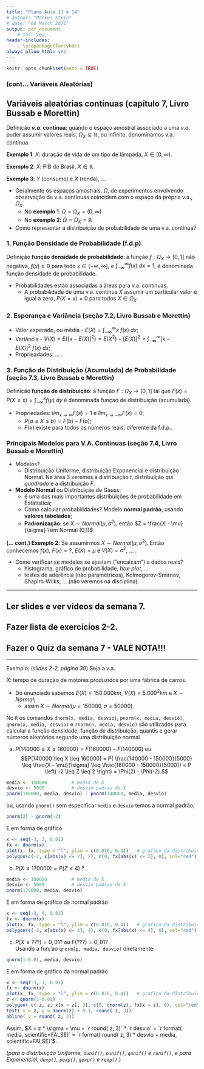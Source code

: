 ```yaml
---
title: "Plano Aula 13 e 14"
# author: "Markus Stein"
# date: "08 March 2021"
output: pdf_document
    # toc: yes
header-includes:
    - \usepackage{fancyhdr}
always_allow_html: yes
---
```

\addtolength{\headheight}{1.0cm}
\pagestyle{fancyplain} 
\lhead{\includegraphics[height=1.5cm]{logoIME.png}}
\rhead{\includegraphics[height=1.5cm]{logoEAD.png}}
\chead{UNIVERSIDADE FEDERAL DO RIO GRANDE DO SUL \\
INSTITUTO DE MATEMÁTICA E ESTATÍSTICA \\
DEPARTAMENTO DE ESTATÍSTICA \\
\vspace{0.3cm}
MAT02219 - Probabilidade e Estatística - 2020/2
}
\renewcommand{\headrulewidth}{0pt} 


```r
knitr::opts_chunk$set(echo = TRUE)
```

### (cont... Variáveis Aleatórias)
## Variáveis aleatórias contínuas (capítulo 7, Livro Bussab e Morettin)
Definição **$v.a.$ contínua**: quando o espaço amostral associado a uma $v.a.$ puder assumir valores reais, $\Omega_X \subseteq \mathbb{R}$, ou infinito, denominamos v.a. contínua.


**Exemplo 1**: $X$: duração de vida de um tipo de lâmpada, $X \in (0, \infty)$.
<!-- , $X \sim Normal(\mu, \sigma^2)$. $E(X) = \mu$.   -->

**Exemplo 2**: $X$: PIB do Brasil, $X \in \mathbb{R}$.
<!-- , $X \sim Normal(\mu, \sigma^2)$. $E(X) = \mu$.   -->

**Exemplo 3**: $Y$ (consumo) e $X$ (renda), ...
<!-- $E(Y) = \alpha + \beta X$.   -->

* Geralmente os espaços amostrais, $\Omega$, de experimentos envolvendo observação de v.a. contínuas coincidem com o espaço da própria v.a., $\Omega_X$.
    + No **exemplo 1**: $\Omega = \Omega_X = (0, \infty)$
    + No **exemplo 2**: $\Omega = \Omega_X = \mathbb{R}$

* Como representar a distribuição de probabilidade de uma v.a. contínua?

### 1. Função Densidade de Probabilidade  (f.d.p)
Definição **função densidade de probabilidade**: a função $f: \Omega_X \rightarrow  [0,1]$ não negativa, $f(x) \geq 0$  para todo $x \in (- \infty, \infty)$, e $\int_{- \infty}^{ \infty} f(x) \: dx = 1$, é denominada função densidade de probabilidade.

* Probabilidades estão associadas a áreas para v.a. contínuas.
    + A probabilidade de uma v.a. contínua $X$ assumir um particular valor é igual a zero, $P(X=x) = 0$ para todos $X \in \Omega_X$.

### 2. Esperança e Variância (seção 7.2, Livro Bussab e Morettin)
* Valor esperado, ou média - $E(X) = \int_{- \infty}^{ \infty} x \: f(x) \: dx$;
* Variância - $V(X) =  E \left\{ \left[ x - E(X) \right]^2 \right\} = E(X^2) - \left[ E(X) \right]^2 = \int_{- \infty}^{ \infty} \left[ x - E(X) \right]^2 \: f(x) \: dx$;
* Proprieadades: ... .

### 3. Função de Distribuição (Acumulada) de Probabilidade (seção 7.3, Livro Bussab e Morettin)
Definição **função de distribuição**: a função $F: \Omega_X \rightarrow  [0,1]$ tal que $F(x) = P(X \leq  x) = \int_{- \infty}^{x} f(y) \: dy$ é denominada funçao de distribuição (acumulada).

* Propriedades: $lim_{x \rightarrow \infty} F(x) = 1$ e $lim_{x \rightarrow - \infty} F(x) = 0$;
    + $P(a \leq X \leq b) = F(b) - F(a)$;
    + $F(x)$ existe para todos os números reais, diferente da f.d.p..

### Principais Modelos para V.A. Contínuas (seção 7.4, Livro Bussab e Morettin)
* Modelos?
    + Distribuição Uniforme, distribuição Exponencial e distribuição Normal. Na área 3 veremos a distribuição *t*, distribuição *qui quadrado* e a distribuição *F*.

* **Modelo Normal** ou Distribuição de Gauss:
    + é uma das mais importantes distribuições de probabilidade em Estatística;
    + Como calcular probabilidades? Modelo **normal padrão**, usando **valores tabelados**;
    + **Padronização**: se $X \sim Normal (\mu, \sigma^2)$, então $Z = \frac{X - \mu}{\sigma} \sim Normal (0,1)$.

**(... cont.) Exemplo 2**: Se assumirmos $X \sim Normal(\mu, \sigma^2)$. Então conhecemos $f(x)$, $F(x)=?$, $E(X) = \mu$ e $V(X) = \sigma^2$, ... .


* Como verificar se modelos se ajustam ("encaixam") a dados reais?
    + histograma, gráfico de probabilidade, *box-plot*, ...
    + testes de aderência (não paramétricos), Kolmogorov-Smirnov, Shapiro-Wilks, ... (não veremos na disciplina).

\vspace{0.5cm}

***
## Ler slides e ver vídeos da semana 7.
## Fazer lista de exercícios 2-2.
## Fazer o Quiz da semana 7 - VALE NOTA!!!
***  


<!-- Definição **A.A.S**: Seja $X_1, X_2, \ldots, X_n$ uma a.a.s. de tamanho $n$ de $X \sim f(x; \theta)$, então $X_1 \sim f(x; \theta)$, ..., $X_n \sim f(x; \theta)$ e $X_i$ e $X_j$ são independentes para todo $i \neq j$. -->

\vspace{0.5cm}

Exemplo: (*slides 2-2, página 30*) Seja a v.a.

$X:$ tempo de duração de motores produzidos por uma fábrica de carros. 

* Do enunciado sabemos $E(X) = 150.000 km$, $V(X)=5.000^2 km$ e $X \sim Normal$;
    + assim $X \sim Normal(\mu=150000, \sigma=50000)$.

No `R` os comandos `dnorm(x, media, desvio)`, `pnorm(x, media, desvio)`, `qnorm(x, media, desvio)` e `rnorm(n, media, desvio)` são utilizados para calcular a função densidade, função de distribuição, quantis e gerar números aleatórios segundo uma distribuição normal.

a. $P(140000 \leq X \leq 160000) = F(160000) - F(140000)$ ou
$$P(140000 \leq X \leq 160000) = P( \frac{140000 - 150000}{5000} \leq \frac{X - \mu}{\sigma} \leq \frac{160000 - 150000}{5000}) = P \left( -2 \leq Z \leq 2 \right) = \Phi(2) - \Phi(-2).$$

```r
media <- 150000         # media de X
desvio <- 5000          # desvio padrao de X
pnorm(160000, media, desvio) - pnorm(140000, media, desvio)
```
ou, usando `pnorm()` sem especificar `media` e `desvio` temos a normal padrão, 
```r
pnorm(2) - pnorm(-2)
```
E em forma de gráfico
```r
x <- seq(-3, 3, 0.01)
fx <- dnorm(x)
plot(x, fx, type = "l", ylim = c(0.016, 0.4))   # grafico da distribuicao de probabilidade
polygon(c(-2, x[abs(x) <= 2], 2), c(0, fx[abs(x) <= 2], 0), col="red")
```

b. $P(X \leq 170000) = P(Z \leq 4)$ ?
```r
media <- 150000         # media de X
desvio <- 5000          # desvio padrao de X
pnorm(170000, media, desvio)
```
E em forma de gráfico da normal padrão
```r
x <- seq(-3, 4, 0.01)
fx <- dnorm(x)
plot(x, fx, type = "l", ylim = c(0.016, 0.4))   # grafico da distribuicao de probabilidade
polygon(c(-3, x[abs(x) <= 4], 4), c(0, fx[abs(x) <= 4], 0), col="red")
```

c. $P(X \leq ???) = 0,01$? ou $F(???) = 0,01$?  
Usando a fun;'ao `qnorm(p, media, desvio)` diretamente

```r
qnorm(1-0.01, media, desvio)
```
E em forma de gráfico da normal padrão
```r
x <- seq(-3, 3, 0.01)
fx <- dnorm(x)
plot(x, fx, type = "l", ylim = c(0.016, 0.4))   # grafico da distribuicao de probabilidade
z <- qnorm(1-0.01)
polygon( c( z, z, x[x > z], 3), c(0, dnorm(z), fx[x > z], 0), col="red")
text( x = z, y = dnorm(z) + 0.1, round( z, 3))
abline( v = round( z, 3))
```
Assim, $X = z * \sigma + \mu = `r round( z, 3)` * `r desvio` + `r format( media, scientific=FALSE)` = `r format( round( z, 3) * desvio + media, scientific=FALSE)`$.

(*para a distribuição Uniforme, `dunif()`, `punif()`, `qunif()` e `runif()`, e para Exponencial, `dexp()`, `pexp()`, `qexp()` e `rexp()`*.)